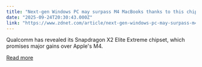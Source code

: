 ```yaml
---
title: "Next-gen Windows PC may surpass M4 MacBooks thanks to this chipset - here's what's coming"
date: "2025-09-24T20:30:43.000Z"
link: "https://www.zdnet.com/article/next-gen-windows-pc-may-surpass-m4-macbooks-thanks-to-this-chipset-heres-whats-coming/"
---
```


Qualcomm has revealed its Snapdragon X2 Elite Extreme chipset, which promises major gains over Apple's M4.

[Read more](https://www.zdnet.com/article/next-gen-windows-pc-may-surpass-m4-macbooks-thanks-to-this-chipset-heres-whats-coming/)
